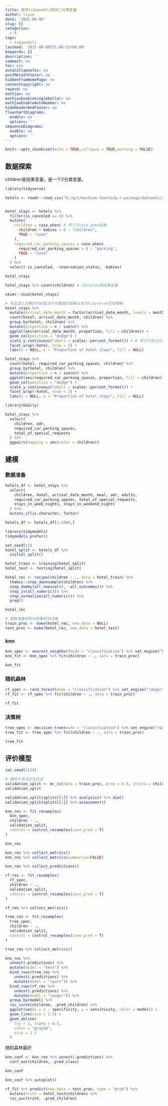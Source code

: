 ```yaml
---
title: 使用tidymodels预测二分类变量
author: liyue
date: '2021-08-08'
slug: []
categories:
  - R
tags:
  - tidymodels
lastmod: '2021-08-08T21:06:31+08:00'
keywords: []
description: ''
comment: no
toc: yes
autoCollapseToc: no
postMetaInFooter: no
hiddenFromHomePage: no
contentCopyright: no
reward: no
mathjax: no
mathjaxEnableSingleDollar: no
mathjaxEnableAutoNumber: no
hideHeaderAndFooter: no
flowchartDiagrams:
  enable: no
  options: ''
sequenceDiagrams:
  enable: no
  options: ''
---
```


```r
knitr::opts_chunk$set(echo = TRUE,collapse = TRUE,warning = FALSE)
```

## 数据探索

children是结果变量，是一个2分类变量。

```r
library(tidyverse)

hotels <- readr::read_csv("E:/git/machine-learning-r-package/datasets/tidytuesday/data/2020/2020-02-11/hotels.csv")


hotel_stays <- hotels %>%
  filter(is_canceled == 0) %>%
  mutate(
    children = case_when( # 学习下case_when函数
      children + babies > 0 ~ "children",
      TRUE ~ "none"
    ),
    required_car_parking_spaces = case_when(
      required_car_parking_spaces > 0 ~ "parking",
      TRUE ~ "none"
    )
  ) %>%
  select(-is_canceled, -reservation_status, -babies)

hotel_stays
```

```r
hotel_stays %>% count(children) # children是结果变量
```

```r
skimr::skim(hotel_stays)
```

```r
# 写出这么刘畅的代码取决于对数据的理解以及对tidyverse包的理解
hotel_stays %>%
  mutate(arrival_date_month = factor(arrival_date_month, levels = month.name)) %>%
  count(hotel, arrival_date_month, children) %>%
  group_by(hotel, children) %>%
  mutate(proportion = n / sum(n)) %>%
  ggplot(aes(arrival_date_month, proportion, fill = children)) +
  geom_col(position = "dodge") +
  scale_y_continuous(labels = scales::percent_format()) + # 学习下百分比的用法
  facet_wrap(~hotel, nrow = 2) +
  labs(x = NULL, y = "Proportion of hotel stays", fill = NULL)
```

```r
hotel_stays %>%
  count(hotel, required_car_parking_spaces, children) %>%
  group_by(hotel, children) %>%
  mutate(proportion = n / sum(n)) %>%
  ggplot(aes(required_car_parking_spaces, proportion, fill = children)) +
  geom_col(position = "dodge") +
  scale_y_continuous(labels = scales::percent_format()) +
  facet_wrap(~hotel, nrow = 2) +
  labs(x = NULL, y = "Proportion of hotel stays", fill = NULL)
```

```r
library(GGally)

hotel_stays %>%
  select(
    children, adr,
    required_car_parking_spaces,
    total_of_special_requests
  ) %>%
  ggpairs(mapping = aes(color = children))
```

## 建模

### 数据准备

```r
hotels_df <- hotel_stays %>%
  select(
    children, hotel, arrival_date_month, meal, adr, adults,
    required_car_parking_spaces, total_of_special_requests,
    stays_in_week_nights, stays_in_weekend_nights
  ) %>%
  mutate_if(is.character, factor)

hotels_df <- hotels_df[1:1000,]
```


```r
library(tidymodels)
tidymodels_prefer()

set.seed(12)
hotel_split <- hotels_df %>% 
  initial_split()

hotel_train <- training(hotel_split)
hotel_test <- testing(hotel_split)

hotel_rec <- recipe(children ~ ., data = hotel_train) %>%
  themis::step_downsample(children) %>%
  step_dummy(all_nominal(), -all_outcomes()) %>%
  step_zv(all_numeric()) %>%
  step_normalize(all_numeric()) %>%
  prep()

hotel_rec
```

```r
# 提取准备好的训练集和测试集
train_proc <- bake(hotel_rec, new_data = NULL)
test_proc <- bake(hotel_rec, new_data = hotel_test)
```

### knn

```r
knn_spec <- nearest_neighbor(mode = "classification") %>% set_engine("kknn")
knn_fit <- knn_spec %>% fit(children ~ ., data = train_proc)

knn_fit
```

### 随机森林

```r
rf_spec <- rand_forest(mode = "classification") %>% set_engine("ranger")
rf_fit <- rf_spec %>% fit(children ~ ., data = train_proc)

rf_fit
```

### 决策树

```r
tree_spec <- decision_tree(mode = "classification") %>% set_engine("rpart")
tree_fit <- tree_spec %>% fit(children ~ ., data = train_proc)

tree_fit
```

## 评价模型

```r
set.seed(1234)

# 模特卡洛法交叉验证
validation_split <- mc_cv(data = train_proc, prop = 0.9, strata = children)
validation_split

validation_split$splits[[1]] %>% analysis() %>% dim()
validation_split$splits[[1]] %>% assessment()
```

```r
knn_res <- fit_resamples(
  knn_spec,
  children ~ ., 
  validation_split,
  control = control_resamples(save_pred = T)
)

knn_res
```

```r
knn_res %>% collect_metrics()
knn_res %>% collect_metrics(summarise=FALSE)
```

```r
knn_res %>% collect_predictions()
```


```r
rf_res <- fit_resamples(
  rf_spec,
  children ~ ., 
  validation_split,
  control = control_resamples(save_pred = T)
)

rf_res %>% collect_metrics()
```

```r
tree_res <- fit_resamples(
  tree_spec,
  children ~ ., 
  validation_split,
  control = control_resamples(save_pred = T)
)

tree_res %>% collect_metrics()
```


```r
knn_res %>%
  unnest(.predictions) %>%
  mutate(model = "kknn") %>%
  bind_rows(tree_res %>%
    unnest(.predictions) %>%
    mutate(model = "rpart")) %>%
  bind_rows(rf_res %>% 
    unnest(.predictions) %>% 
    mutate(model = "ranger")) %>% 
  group_by(model) %>%
  roc_curve(children, .pred_children) %>%
  ggplot(aes(x = 1 - specificity, y = sensitivity, color = model)) +
  geom_line(size = 1.5) +
  geom_abline(
    lty = 2, alpha = 0.5,
    color = "gray50",
    size = 1.2
  )
```

随机森林最好

```r
knn_conf <- knn_res %>% unnest(.predictions) %>% 
  conf_mat(children, .pred_class)

knn_conf
```

```r
knn_conf %>% autoplot()
```

```r
rf_fit %>% predict(new_data = test_proc, type = "prob") %>% 
  mutate(truth = hotel_test$children) %>% 
  roc_auc(truth, .pred_children)
```

